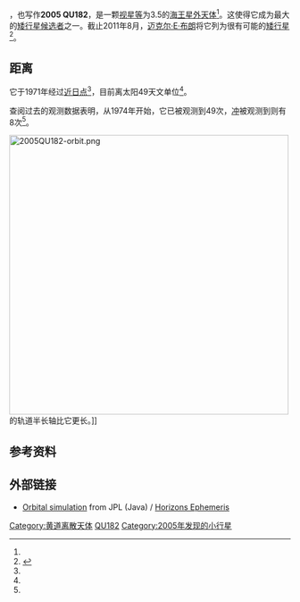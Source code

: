 {{Infobox planet
| width = 25em
| bgcolour = #FFFFC0
| name = {{mp|2005 QU|182}}
| symbol = 
| image = 
| caption = 
| discovery = yes
| discovery_ref = <ref name="MPEC2007-R03">{{cite web
  |title=MPEC 2007-R03 : 2004 PF115, 2004 PG115, 2004 XA192, 2005 QU182
  |publisher=IAU Minor Planet Center
  |date=2007-09-01
  |url=http://minorplanetcenter.org/mpec/K07/K07R03.html
  |accessdate=2009-08-26
  |archive-date=2012-07-12
  |archive-url=https://www.webcitation.org/696ReUcDL?url=http://minorplanetcenter.org/mpec/K07/K07R03.html
  |dead-url=no
  }}</ref>
| discoverer = [[迈克尔·E·布朗|迈克尔·E·布朗]]<br>[[戴维·拉比诺维茨|戴维·拉比诺维茨]]<br>[[查德·特鲁希略|查德·特鲁希略]]
| discovered = 2005年8月30日
| mp_name = {{mp|2005 QU|182}}
| mp_category = [[海王星外天体|海王星外天体]]（[[离散盘|离散盘]]）<ref name="MPC">{{cite web
 |title=List Of Centaurs and Scattered-Disk Objects
 |publisher=Minor Planet Center
 |url=http://www.minorplanetcenter.org/iau/lists/Centaurs.html
 |accessdate=2009-01-22
 |archive-date=2011-07-25
 |archive-url=https://web.archive.org/web/20110725075304/http://www.minorplanetcenter.org/iau/lists/Centaurs.html
 |dead-url=no
 }}</ref><ref name="Buie">{{cite web
 |author      = [[Marc_W._Buie|Marc W. Buie]]
 |date        = 2008-10-24
 |title       = Orbit Fit and Astrometric record for 05QU182
 |publisher   = SwRI (Space Science Department)
 |url         = http://www.boulder.swri.edu/~buie/kbo/astrom/05QU182.html
 |accessdate  = 2008-12-09
 |deadurl     = yes
 |archiveurl  = https://web.archive.org/web/20110604032032/http://www.boulder.swri.edu/~buie/kbo/astrom/05QU182.html
 |archivedate = 2011-06-04
}}</ref>
| orbit_ref = <ref name="jpldata">{{cite web|date=2009-09-18|title=JPL Small-Body Database Browser: (2005 QU182)|url=http://ssd.jpl.nasa.gov/sbdb.cgi?sstr=2005QU182|accessdate=2010-01-02|archive-date=2020-11-22|archive-url=https://web.archive.org/web/20201122113131/https://ssd.jpl.nasa.gov/sbdb.cgi?sstr=2005QU182}}</ref>
| epoch = 2011年2月8日
| aphelion = 190.75 [[天文单位|AU]] (Q)
| perihelion = 37.01 AU (q)
| semimajor = 113.88 AU (a)
| eccentricity = 0.675
| period = 1215.26 [[儒略年|yr]]
| avg_speed = 
| inclination = 14.02[[角度|°]]
| asc_node = 78.45°
| mean_anomaly = 11.65° (M)
| arg_peri = 224.46°
| satellites = 
| physical_characteristics = yes
| dimensions = 730 km<ref name="Brown-dplist"/><br>530–1186 km<ref name="jpldata"/><ref name="h">{{cite web
  |title=Absolute Magnitude (H)
  |publisher=NASA/JPL
  |url=http://neo.jpl.nasa.gov/glossary/h.html
  |accessdate=2008-07-31
  |archive-date=2008-05-14
  |archive-url=https://web.archive.org/web/20080514172155/http://neo.jpl.nasa.gov/glossary/h.html
  |dead-url=no
  }}</ref><br>884 km<ref name="bruton">{{cite web
 |title=Conversion of Absolute Magnitude to Diameter for Minor Planets 
 |publisher=Department of Physics & Astronomy (Stephen F. Austin State University) 
 |author=Dan Bruton 
 |url=http://www.physics.sfasu.edu/astro/asteroids/sizemagnitude.html 
 |accessdate=2008-12-09 
 |deadurl=yes 
 |archiveurl=https://web.archive.org/web/20131203001858/http://www.physics.sfasu.edu/astro/asteroids/sizemagnitude.html 
 |archivedate=2013-12-03 
}}</ref><ref>Assuming an albedo of 0.09</ref><br>919 km<ref name="johnston">{{cite web
  |date=22 August 2008
  |title=List of Known Trans-Neptunian Objects
  |publisher=Johnston's Archive
  |author=Wm. Robert Johnston
  |url=http://www.johnstonsarchive.net/astro/tnoslist.html
  |accessdate=2008-12-09
  |archive-date=2011-02-05
  |archive-url=https://web.archive.org/web/20110205000313/http://johnstonsarchive.net/astro/tnoslist.html
  |dead-url=no
  }}</ref>
| mass = 
| density = 
| surface_grav = 
| escape_velocity = 
| sidereal_day = 
| axial_tilt = 
| pole_ecliptic_lat = 
| pole_ecliptic_lon = 
| albedo = 0.15<ref name="Brown-dplist"/>
| spectral_type =
| magnitude = 20.6<ref name="AstDys">{{cite web
 |title       = AstDys 2005QU182 Ephemerides
 |publisher   = Department of Mathematics, University of Pisa, Italy
 |url         = http://hamilton.dm.unipi.it/astdys/index.php?pc=1.1.3.0&n=2005QU182
 |accessdate  = 2009-03-16
 |archiveurl  = https://www.webcitation.org/5gpFAlZhn?url=http://hamilton.dm.unipi.it/astdys/index.php?pc=1.1.3.0
 |archivedate = 2009-05-17
 |deadurl     = yes
}}</ref>
| abs_magnitude = 3.5<ref name="jpldata"/>
}}

'''{{mp|2005 QU|182}}'''，也写作'''2005 QU182'''，是一颗[[视星等|视星等]]为3.5的[[海王星外天体|海王星外天体]]<ref name="jpldata"/>。这使得它成为最大的[[矮行星候选者列表|矮行星候选者]]之一。截止2011年8月，[[迈克尔·E·布朗|迈克尔·E·布朗]]将它列为很有可能的[[矮行星|矮行星]]<ref name="Brown-dplist">{{cite web
 |date=Sep 23, 2011 
 |title=How many dwarf planets are there in the outer solar system? (updates daily) 
 |publisher=California Institute of Technology 
 |author=[[Michael_E._Brown|Michael E. Brown]] 
 |url=http://www.gps.caltech.edu/~mbrown/dps.html 
 |accessdate=2011-09-23 
 |deadurl=yes 
 |archiveurl=https://web.archive.org/web/20111018154917/http://www.gps.caltech.edu/~mbrown/dps.html 
 |archivedate=2011-10-18 
}}</ref>。

==距离==
它于1971年经过[[拱点|近日点]]<ref name="jpldata"/>，目前离太阳49天文单位<ref name="AstDys"/>。

查阅过去的观测数据表明，从1974年开始，它已被观测到49次，[[冲_(天体位置)|冲]]被观测到则有8次<ref name="jpldata"/>。

[[File:2005QU182-orbit.png|500px]]的轨道半长轴比它更长。]]

==参考资料==
{{Reflist}}

==外部链接==
*[http://ssd.jpl.nasa.gov/sbdb.cgi?sstr=2005QU182;orb=1;view=Far Orbital simulation] {{Wayback|url=http://ssd.jpl.nasa.gov/sbdb.cgi?sstr=2005QU182;orb=1;view=Far |date=20191218092043 }} from JPL (Java) / [http://ssd.jpl.nasa.gov/horizons.cgi?find_body=1&body_group=sb&sstr=2005QU182 Horizons Ephemeris] {{Wayback|url=http://ssd.jpl.nasa.gov/horizons.cgi?find_body=1&body_group=sb&sstr=2005QU182 |date=20191209235424 }}

{{类冥矮行星}}

{{DEFAULTSORT:2005 Qu182}}
[[Category:黄道离散天体|Category:黄道离散天体]]
[[Category:矮行星候选者|QU182]]
[[Category:2005年发现的小行星|Category:2005年发现的小行星]]